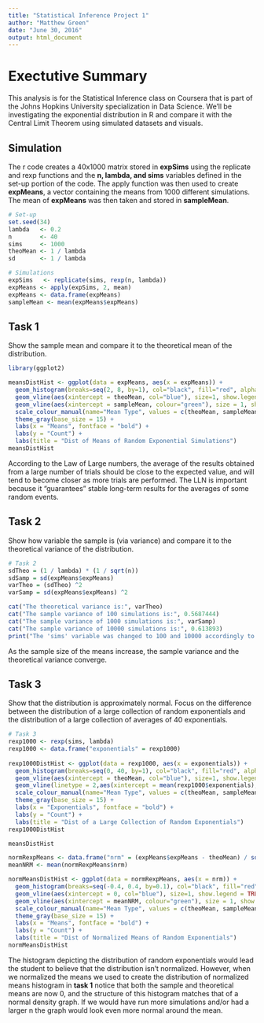 ---
title: "Statistical Inference Project 1"
author: "Matthew Green"
date: "June 30, 2016"
output: html_document
---

# Exectutive Summary

This analysis is for the Statistical Inference class on Coursera that is part of the Johns Hopkins University specialization in Data Science. We'll be investigating the exponential distribution in R and compare it with the Central Limit Theorem using simulated datasets and visuals.

## Simulation

The r code creates a 40x1000 matrix stored in __expSims__ using the replicate and rexp functions and the __n, lambda, and sims__ variables defined in the set-up portion of the code. The apply function was then used to create __expMeans__, a vector containing the means from 1000 different simulations. The mean of __expMeans__ was then taken and stored in __sampleMean__.

```{r}

# Set-up
set.seed(34)
lambda   <- 0.2
n        <- 40
sims     <- 1000
theoMean <- 1 / lambda
sd       <- 1 / lambda

# Simulations
expSims   <- replicate(sims, rexp(n, lambda))
expMeans <- apply(expSims, 2, mean)
expMeans <- data.frame(expMeans)
sampleMean <- mean(expMeans$expMeans)

```

## Task 1

Show the sample mean and compare it to the theoretical mean of the distribution.

```{r, echo=FALSE, warning=FALSE}
library(ggplot2)

meansDistHist <- ggplot(data = expMeans, aes(x = expMeans)) +
  geom_histogram(breaks=seq(2, 8, by=1), col="black", fill="red", alpha = 0.2) +
  geom_vline(aes(xintercept = theoMean, col="blue"), size=1, show.legend = TRUE) + 
  geom_vline(aes(xintercept = sampleMean, colour="green"), size = 1, show.legend = TRUE) +
  scale_colour_manual(name="Mean Type", values = c(theoMean, sampleMean), labels = c("Theo", "Sample")) +
  theme_gray(base_size = 15) + 
  labs(x = "Means", fontface = "bold") +
  labs(y = "Count") +
  labs(title = "Dist of Means of Random Exponential Simulations")
meansDistHist

```

According to the Law of Large numbers, the average of the results obtained from a large number of trials should be close to the expected value, and will tend to become closer as more trials are performed. The LLN is important because it "guarantees" stable long-term results for the averages of some random events.

## Task 2

Show how variable the sample is (via variance) and compare it to the theoretical variance of the distribution.

```{r, warning=FALSE}

# Task 2
sdTheo = (1 / lambda) * (1 / sqrt(n))
sdSamp = sd(expMeans$expMeans)
varTheo = (sdTheo) ^2
varSamp = sd(expMeans$expMeans) ^2
```

```{r, echo=FALSE, warning=FALSE}

cat("The theoretical variance is:", varTheo)
cat("The sample variance of 100 simulations is:", 0.5687444)
cat("The sample variance of 1000 simulations is:", varSamp)
cat("The sample variance of 10000 simulations is:", 0.613893)
print("The 'sims' variable was changed to 100 and 10000 accordingly to calculate the 100 and 10000 simulation variances.")

```

As the sample size of the means increase, the sample variance and the theoretical variance converge.

## Task 3

Show that the distribution is approximately normal. Focus on the difference between the distribution of a large collection of random exponentials and the distribution of a large collection of averages of 40 exponentials.

```{r, echo=FALSE, warning=FALSE} 

# Task 3
rexp1000 <- rexp(sims, lambda)
rexp1000 <- data.frame("exponentials" = rexp1000)
                       
rexp1000DistHist <- ggplot(data = rexp1000, aes(x = exponentials)) +
  geom_histogram(breaks=seq(0, 40, by=1), col="black", fill="red", alpha = 0.4) +
  geom_vline(aes(xintercept = theoMean, col="blue"), size=1, show.legend = TRUE) + 
  geom_vline(linetype = 2,aes(xintercept = mean(rexp1000$exponentials), col="green"), size = 1, show.legend = TRUE) +
  scale_colour_manual(name="Mean Type", values = c(theoMean, sampleMean), labels = c("Theo", "Sample")) +
  theme_gray(base_size = 15) + 
  labs(x = "Exponentials", fontface = "bold") +
  labs(y = "Count") +
  labs(title = "Dist of a Large Collection of Random Exponentials")
rexp1000DistHist

```

```{r, echo=FALSE, warning=FALSE} 
meansDistHist
```

```{r, echo=FALSE, warning=FALSE}
normRexpMeans <- data.frame("nrm" = (expMeans$expMeans - theoMean) / sqrt(n))
meanNRM <- mean(normRexpMeans$nrm)

normMeansDistHist <- ggplot(data = normRexpMeans, aes(x = nrm)) +
  geom_histogram(breaks=seq(-0.4, 0.4, by=0.1), col="black", fill="red", alpha = 0.2) +
  geom_vline(aes(xintercept = 0, col="blue"), size=1, show.legend = TRUE) + 
  geom_vline(aes(xintercept = meanNRM, colour="green"), size = 1, show.legend = TRUE) +
  scale_colour_manual(name="Mean Type", values = c(theoMean, sampleMean), labels = c("Theo", "Sample")) +
  theme_gray(base_size = 15) + 
  labs(x = "Means", fontface = "bold") +
  labs(y = "Count") +
  labs(title = "Dist of Normalized Means of Random Exponentials")
normMeansDistHist

```

The histogram depicting the distribution of random exponentials would lead the student to believe that the distribution isn't normalized. However, when we normalized the means we used to create the distribution of normalized means histogram in __task 1__ notice that both the sample and theoretical means are now 0, and the structure of this histogram matches that of a normal density graph. If we would have run more simulations and/or had a larger n the graph would look even more normal around the mean.

